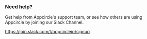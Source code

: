 ### Need help?

Get help from Appcircle's support team, or see how others are using Appcircle by joining our Slack Channel.

https://join.slack.com/t/appcircleio/signup

